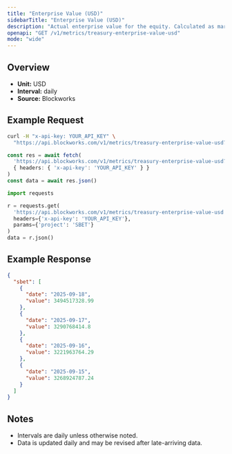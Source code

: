 ```yaml
---
title: "Enterprise Value (USD)"
sidebarTitle: "Enterprise Value (USD)"
description: "Actual enterprise value for the equity. Calculated as market cap - liabilities + assets"
openapi: "GET /v1/metrics/treasury-enterprise-value-usd"
mode: "wide"
---
```


## Overview

- **Unit:** USD
- **Interval:** daily
- **Source:** Blockworks

## Example Request

<CodeGroup>

```bash cURL
curl -H "x-api-key: YOUR_API_KEY" \
  "https://api.blockworks.com/v1/metrics/treasury-enterprise-value-usd?project=SBET"
```

```typescript TypeScript
const res = await fetch(
  'https://api.blockworks.com/v1/metrics/treasury-enterprise-value-usd?project=SBET',
  { headers: { 'x-api-key': 'YOUR_API_KEY' } }
)
const data = await res.json()
```

```python Python
import requests

r = requests.get(
  'https://api.blockworks.com/v1/metrics/treasury-enterprise-value-usd',
  headers={'x-api-key': 'YOUR_API_KEY'},
  params={'project': 'SBET'}
)
data = r.json()
```

</CodeGroup>

## Example Response

```json
{
  "sbet": [
    {
      "date": "2025-09-18",
      "value": 3494517328.99
    },
    {
      "date": "2025-09-17",
      "value": 3290768414.8
    },
    {
      "date": "2025-09-16",
      "value": 3221963764.29
    },
    {
      "date": "2025-09-15",
      "value": 3268924787.24
    }
  ]
}
```

## Notes
- Intervals are daily unless otherwise noted.
- Data is updated daily and may be revised after late-arriving data.